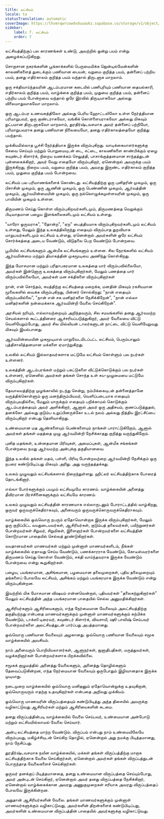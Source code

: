 ```yaml
---
title: லட்சியம்
locale: ta
statusTranslation: automatic
coverImage: https://lhvmrqwrcowdvduuaukz.supabase.co/storage/v1/object/public/strapi-uploads/small_cover-educacion-fundamental.webp-2d51a7828a2b1309555be27f7e2a61a0.webp
sidebar:
    label: 7. லட்சியம்
    order: 7
---
```

லட்சியத்திற்குப் பல காரணங்கள் உண்டு, அவற்றில் ஒன்று பயம் என்று அழைக்கப்படுகிறது.

சொகுசான நகரங்களின் பூங்காக்களில் பெருமைமிக்க ஜென்டில்மேன்களின் காலணிகளைத் துடைக்கும் பணிவான பையன், வறுமை குறித்த பயம், தன்னைப் பற்றிய பயம், தனது எதிர்காலம் குறித்த பயம் வந்தால் திருடனாக மாறலாம்.

ஒரு சக்திவாய்ந்தவரின் ஆடம்பரமான கடையில் பணிபுரியும் பணிவான தையல்காரி, எதிர்காலம் குறித்த பயம், வாழ்க்கை குறித்த பயம், முதுமை குறித்த பயம், தன்னைப் பற்றிய பயம் போன்றவை வந்தால் ஒரே இரவில் திருடியாகவோ அல்லது விலைமாதுவாகவோ மாறலாம்.

ஒரு ஆடம்பர உணவகத்திலோ அல்லது பெரிய ஹோட்டலிலோ உள்ள நேர்த்தியான பரிமாறுபவர், ஒரு குண்டராகவோ, வங்கிக் கொள்ளையராகவோ அல்லது மிகவும் நுட்பமான திருடனாகவோ மாறலாம், துரதிர்ஷ்டவசமாக அவர் தன்னைப் பற்றியோ, பரிமாறுபவராக தனது பணிவான நிலையையோ, தனது எதிர்காலத்தையோ குறித்து பயந்தால்.

முக்கியமில்லாத பூச்சி நேர்த்தியாக இருக்க விரும்புகிறது. வாடிக்கையாளர்களுக்கு சேவை செய்யும் மற்றும் பொறுமையுடன் டை, சட்டை, காலணிகளை காண்பிக்கும் ஏழை கவுண்டர் கிளார்க், நிறைய வணக்கம் செலுத்தி, பாசாங்குத்தனமான சாந்தத்துடன் புன்னகைக்கிறார், அவர் வேறு எதையோ விரும்புகிறார், ஏனென்றால் அவருக்கு பயம் இருக்கிறது, நிறைய பயம், வறுமை குறித்த பயம், அவரது இருண்ட எதிர்காலம் குறித்த பயம், முதுமை குறித்த பயம் போன்றவை.

லட்சியம் பல பரிமாணங்களைக் கொண்டது. லட்சியத்திற்கு ஒரு புனிதரின் முகமும், ஒரு பிசாசின் முகமும், ஒரு ஆணின் முகமும், ஒரு பெண்ணின் முகமும், ஆர்வத்தின் முகமும், ஆர்வமின்மையின் முகமும், ஒரு நல்லொழுக்கமுள்ளவரின் முகமும், ஒரு பாவியின் முகமும் உள்ளன.

திருமணம் செய்து கொள்ள விரும்புகிறவர்களிடமும், திருமணத்தை வெறுக்கும் பிடிவாதமான பழைய இளங்கலைகளிடமும் லட்சியம் உள்ளது.

"யாரோ ஒருவராக", "தோன்ற", "ஏற" பைத்தியமாக விரும்புகிறவர்களிடமும் லட்சியம் உள்ளது, மேலும் இந்த உலகத்திலிருந்து எதையும் விரும்பாத துறவியாக மாறுபவர்களிடமும் லட்சியம் உள்ளது, ஏனென்றால் அவர்களின் ஒரே லட்சியம் சொர்க்கத்தை அடைய வேண்டும், விடுதலை பெற வேண்டும் போன்றவை.

பூமியில் லட்சியங்களும் ஆன்மீக லட்சியங்களும் உள்ளன. சில நேரங்களில் லட்சியம் ஆர்வமின்மை மற்றும் தியாகத்தின் முகமூடியை அணிந்து கொள்கிறது.

இந்த மோசமான மற்றும் பரிதாபகரமான உலகத்தை யார் விரும்பவில்லையோ, அவர்கள் இன்னொரு உலகத்தை விரும்புகிறார்கள், மேலும் பணத்தை யார் விரும்பவில்லையோ, அவர்கள் மன சக்திகளை விரும்புகிறார்கள்

நான், என் சொந்தம், சுயத்திற்கு லட்சியத்தை மறைக்க, மனதின் மிகவும் ரகசியமான மூலைகளில் வைக்க விரும்புகிறது, பின்னர் சொல்கிறது: "நான் எதையும் விரும்பவில்லை", "நான் என் சக மனிதர்களை நேசிக்கிறேன்", "நான் எல்லா மனிதர்களின் நன்மைக்காக ஆர்வமின்றி வேலை செய்கிறேன்".

அரசியல் நரியும், எல்லாவற்றையும் அறிந்தவரும், சில சமயங்களில் தனது ஆர்வமற்ற செயல்களால் கூட்டத்தினரை ஆச்சரியப்படுத்துகிறார், அவர் வேலையை விட்டு வெளியேறும்போது, அவர் சில மில்லியன் டாலர்களுடன் நாட்டை விட்டு வெளியேறுவது மிகவும் இயல்பானது.

ஆர்வமின்மையின் முகமூடியால் மாறுவேடமிடப்பட்ட லட்சியம், பெரும்பாலும் புத்திசாலித்தனமான மக்களை ஏமாற்றுகிறது.

உலகில் லட்சியம் இல்லாதவர்களாக மட்டுமே லட்சியம் கொள்ளும் பல நபர்கள் உள்ளனர்.

உலகத்தின் ஆடம்பரங்கள் மற்றும் பகட்டுகளை விட்டுக்கொடுக்கும் பல நபர்கள் உள்ளனர், ஏனெனில் அவர்கள் தங்கள் சொந்த உள் சுய-முழுமையை மட்டுமே விரும்புகிறார்கள்.

தேவாலயத்திற்கு முழங்காலில் நடந்து சென்று, நம்பிக்கையுடன் தன்னைத்தானே வருத்திக்கொள்ளும் ஒரு மனந்திரும்பியவர், வெளிப்படையாக எதையும் விரும்புவதில்லை, மேலும் யாருக்கும் எதையும் பறிக்காமல் கொடுக்கும் ஆடம்பரத்தையும் அவர் அளிக்கிறார், ஆனால் அவர் ஒரு அதிசயம், குணப்படுத்துதல், தனக்கோ அல்லது குடும்ப உறுப்பினருக்கோ உடல் நலம் அல்லது நித்திய இரட்சிப்பை விரும்புகிறார் என்பது தெளிவாகிறது.

உண்மையான மத ஆண்களையும் பெண்களையும் நாங்கள் பாராட்டுகிறோம், ஆனால் அவர்கள் தங்கள் மதத்தை முழு ஆர்வமின்றி நேசிக்காதது குறித்து வருந்துகிறோம்.

புனித மதங்கள், உன்னதமான பிரிவுகள், அமைப்புகள், ஆன்மீக சங்கங்கள் போன்றவை நமது ஆர்வமற்ற அன்புக்கு தகுதியானவை.

இந்த உலகில் தங்கள் மதம், பள்ளி, பிரிவு போன்றவற்றை ஆர்வமின்றி நேசிக்கும் ஒரு நபரை கண்டுபிடிப்பது மிகவும் அரிது. அது வருந்தத்தக்கது.

உலகம் முழுவதும் லட்சியங்களால் நிறைந்துள்ளது. ஹிட்லர் லட்சியத்திற்காக போரைத் தொடங்கினார்.

எல்லா போர்களுக்கும் பயமும் லட்சியமுமே காரணம். வாழ்க்கையின் அனைத்து தீவிரமான பிரச்சினைகளுக்கும் லட்சியமே காரணம்.

உலகம் முழுவதும் லட்சியத்தின் காரணமாக எல்லாருடனும் போராட்டத்தில் வாழ்கிறது, ஒருவர் ஒருவருக்கெதிராகவும், அனைவரும் ஒருவருக்கொருவருக்கெதிராகவும்.

வாழ்க்கையில் ஒவ்வொரு நபரும் ஏதோவொன்றாக இருக்க விரும்புகிறார்கள், மேலும் ஒரு குறிப்பிட்ட வயதுடையவர்கள், ஆசிரியர்கள், குடும்பத் தலைவர்கள், பயிற்றுனர்கள் போன்றவர்கள் சிறுவர், சிறுமிகள், இளைஞர்கள் போன்றவர்களை லட்சியத்தின் கொடூரமான பாதையில் செல்லத் தூண்டுகிறார்கள்.

வயதானவர்கள் மாணவர்கள் மற்றும் முன்னாள் மாணவர்களிடம், நீங்கள் வாழ்க்கையில் ஏதாவது செய்ய வேண்டும், பணக்காரராக வேண்டும், கோடீஸ்வரர்களை திருமணம் செய்து கொள்ள வேண்டும், சக்தி வாய்ந்தவராக இருக்க வேண்டும் போன்றவை என்று கூறுகிறார்கள்.

பழைய, பயங்கரமான, அசிங்கமான, பழமையான தலைமுறைகள், புதிய தலைமுறையும் தங்களைப் போலவே லட்சியம், அசிங்கம் மற்றும் பயங்கரமாக இருக்க வேண்டும் என்று விரும்புகின்றன.

இவற்றில் மிக மோசமான விஷயம் என்னவென்றால், புதியவர்கள் "தலைசுற்றுகிறார்கள்" மேலும் லட்சியத்தின் அந்த பயங்கரமான பாதையில் செல்ல அனுமதிக்கிறார்கள்.

ஆசிரியர்களும் ஆசிரியைகளும், எந்த நேர்மையான வேலையும் அலட்சியத்திற்கு தகுதியற்றது என்பதை மாணவர்களுக்கும் முன்னாள் மாணவர்களுக்கும் கற்பிக்க வேண்டும், டாக்ஸி டிரைவர், கவுண்டர் கிளார்க், விவசாயி, ஷூ பாலிஷ் செய்பவர் போன்றவர்களை அலட்சியத்துடன் பார்ப்பது அபத்தமானது.

ஒவ்வொரு பணிவான வேலையும் அழகானது. ஒவ்வொரு பணிவான வேலையும் சமூக வாழ்க்கையில் அவசியம்.

நாம் அனைவரும் பொறியியலாளர்கள், ஆளுநர்கள், ஜனாதிபதிகள், மருத்துவர்கள், வழக்கறிஞர்கள் போன்றவர்களாக பிறக்கவில்லை.

சமூகக் குழுமத்தில் அனைத்து வேலைகளும், அனைத்து தொழில்களும் தேவைப்படுகின்றன, எந்த நேர்மையான வேலையும் ஒருபோதும் இழிவானதாக இருக்க முடியாது.

நடைமுறை வாழ்க்கையில் ஒவ்வொரு மனிதனும் ஏதோவொன்றுக்கு உதவுகிறான், ஒவ்வொருவரும் எதற்கு உதவுகிறார்கள் என்பதை அறிவது முக்கியம்.

ஒவ்வொரு மாணவரின் விருப்பத்தையும் கண்டுபிடித்து அந்த திசையில் அவருக்கு வழிகாட்டுவது ஆசிரியர்கள் மற்றும் ஆசிரியைகளின் கடமை.

தனது விருப்பத்தின்படி வாழ்க்கையில் வேலை செய்பவர், உண்மையான அன்போடு மற்றும் லட்சியமில்லாமல் வேலை செய்வார்.

அன்பு லட்சியத்தை மாற்ற வேண்டும். விருப்பம் என்பது நாம் உண்மையிலேயே விரும்புவது, மகிழ்ச்சியுடன் செய்கிற தொழில், ஏனென்றால் அது நமக்கு பிடித்தமானது, நாம் நேசிப்பது.

துரதிர்ஷ்டவசமாக நவீன வாழ்க்கையில், மக்கள் தங்கள் விருப்பத்திற்கு மாறாக லட்சியத்திற்காக வேலை செய்கிறார்கள், ஏனென்றால் அவர்கள் தங்கள் விருப்பத்துடன் பொருந்தாத வேலைகளைச் செய்கிறார்கள்.

ஒருவர் தனக்குப் பிடித்தமானதை, தனது உண்மையான விருப்பத்தை செய்யும்போது, அவர் அன்புடன் செய்கிறார், ஏனென்றால் அவர் தனது விருப்பத்தை நேசிக்கிறார், ஏனென்றால் வாழ்க்கைக்கான அவரது அணுகுமுறைகள் சரியாக அவரது விருப்பத்தைப் போலவே இருக்கின்றன.

அதுதான் ஆசிரியர்களின் வேலை. தங்கள் மாணவர்களுக்கும் முன்னாள் மாணவர்களுக்கும் வழிகாட்டுவது, அவர்களின் திறன்களைக் கண்டுபிடிப்பது, அவர்களின் உண்மையான விருப்பத்தின் பாதையில் அவர்களுக்கு வழிகாட்டுவது.

